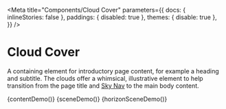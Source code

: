 
<Meta
  title="Components/Cloud Cover"
  parameters={{
    docs: { inlineStories: false },
    paddings: { disabled: true },
    themes: { disable: true },
  }}
/>

# Cloud Cover

A containing element for introductory page content, for example a heading and subtitle. The clouds offer a whimsical, illustrative element to help transition from the page title and [Sky Nav](/?path=/docs/components-sky-nav--dark) to the main body content.

<Canvas>
  <Story name="Content" height="400px">
    {contentDemo()}
  </Story>
</Canvas>

<Canvas>
  <Story name="Scene" height="400px">
    {sceneDemo()}
  </Story>
</Canvas>

<Canvas>
  <Story name="Horizon Scene" height="400px">
    {horizonSceneDemo()}
  </Story>
</Canvas>
